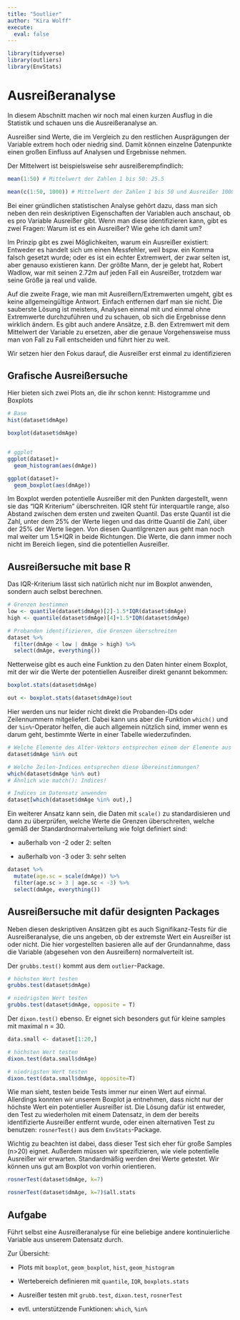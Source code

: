 ```yaml
---
title: "5outlier"
author: "Kira Wolff"
execute: 
  eval: false
---
```


```r
library(tidyverse)
library(outliers)
library(EnvStats)
```

#  Ausreißeranalyse

In diesem Abschnitt machen wir noch mal einen kurzen Ausflug in die Statistik und schauen uns die Ausreißeranalyse an.

Ausreißer sind Werte, die im Vergleich zu den restlichen Ausprägungen der Variable extrem hoch oder niedrig sind. Damit können einzelne Datenpunkte einen großen Einfluss auf Analysen und Ergebnisse nehmen.

Der Mittelwert ist beispielsweise sehr ausreißerempfindlich:

```r
mean(1:50) # Mittelwert der Zahlen 1 bis 50: 25.5

mean(c(1:50, 1000)) # Mittelwert der Zahlen 1 bis 50 und Ausreißer 1000: 44.6
```

Bei einer gründlichen statistischen Analyse gehört dazu, dass man sich neben den rein deskriptiven Eigenschaften der Variablen auch anschaut, ob es pro Variable Ausreißer gibt. Wenn man diese identifizieren kann, gibt es zwei Fragen: Warum ist es ein Ausreißer? Wie gehe ich damit um?

Im Prinzip gibt es zwei Möglichkeiten, warum ein Ausreißer existiert: Entweder es handelt sich um einen Messfehler, weil bspw. ein Komma falsch gesetzt wurde; oder es ist ein echter Extremwert, der zwar selten ist, aber genauso existieren kann. Der größte Mann, der je gelebt hat, Robert Wadlow, war mit seinen 2.72m auf jeden Fall ein Ausreißer, trotzdem war seine Größe ja real und valide.

Auf die zweite Frage, wie man mit Ausreißern/Extremwerten umgeht, gibt es keine allgemeingültige Antwort. Einfach entfernen darf man sie nicht. Die sauberste Lösung ist meistens, Analysen einmal mit und einmal ohne Extremwerte durchzuführen und zu schauen, ob sich die Ergebnisse denn wirklich ändern. Es gibt auch andere Ansätze, z.B. den Extremwert mit dem Mittelwert der Variable zu ersetzen, aber die genaue Vorgehensweise muss man von Fall zu Fall entscheiden und führt hier zu weit.

Wir setzen hier den Fokus darauf, die Ausreißer erst einmal zu identifizieren

## Grafische Ausreißersuche

Hier bieten sich zwei Plots an, die ihr schon kennt: Histogramme und Boxplots

```r
# Base
hist(dataset$dmAge)

boxplot(dataset$dmAge)


# ggplot
ggplot(dataset)+
  geom_histogram(aes(dmAge))

ggplot(dataset)+
  geom_boxplot(aes(dmAge))

```

Im Boxplot werden potentielle Ausreißer mit den Punkten dargestellt, wenn sie das "IQR Kriterium" überschreiten. IQR steht für interquartile range, also Abstand zwischen dem ersten und zweiten Quantil. Das erste Quantil ist die Zahl, unter dem 25% der Werte liegen und das dritte Quantil die Zahl, über der 25% der Werte liegen. Von diesen Quantilgrenzen aus geht man noch mal weiter um 1.5\*IQR in beide Richtungen. Die Werte, die dann immer noch nicht im Bereich liegen, sind die potentiellen Ausreißer.

## Ausreißersuche mit base R

Das IQR-Kriterium lässt sich natürlich nicht nur im Boxplot anwenden, sondern auch selbst berechnen.

```r
# Grenzen bestimmen
low <- quantile(dataset$dmAge)[2]-1.5*IQR(dataset$dmAge)
high <- quantile(dataset$dmAge)[4]+1.5*IQR(dataset$dmAge) 

# Probanden identifizieren, die Grenzen überschreiten
dataset %>% 
  filter(dmAge < low | dmAge > high) %>% 
  select(dmAge, everything())
```

Netterweise gibt es auch eine Funktion zu den Daten hinter einem Boxplot, mit der wir die Werte der potentiellen Ausreißer direkt genannt bekommen:

```r
boxplot.stats(dataset$dmAge)

out <- boxplot.stats(dataset$dmAge)$out
```

Hier werden uns nur leider nicht direkt die Probanden-IDs oder Zeilennummern mitgeliefert. Dabei kann uns aber die Funktion `which()` und der `%in%`-Operator helfen, die auch allgemein nützlich sind, immer wenn es darum geht, bestimmte Werte in einer Tabelle wiederzufinden.

```r
# Welche Elemente des Alter-Vektors entsprechen einem der Elemente aus dem out-Vektor?
dataset$dmAge %in% out

# Welche Zeilen-Indices entsprechen diese Übereinstimmungen?
which(dataset$dmAge %in% out)
# Ähnlich wie match(): Indices!

# Indices im Datensatz anwenden
dataset[which(dataset$dmAge %in% out),]
```

Ein weiterer Ansatz kann sein, die Daten mit `scale()` zu standardisieren und dann zu überprüfen, welche Werte die Grenzen überschreiten, welche gemäß der Standardnormalverteilung wie folgt definiert sind:

-   außerhalb von -2 oder 2: selten

-   außerhalb von -3 oder 3: sehr selten

```r
dataset %>% 
  mutate(age.sc = scale(dmAge)) %>%
  filter(age.sc > 3 | age.sc < -3) %>% 
  select(dmAge, everything())
```

## Ausreißersuche mit dafür designten Packages

Neben diesen deskriptiven Ansätzen gibt es auch Signifikanz-Tests für die Ausreißeranalyse, die uns angeben, ob der extremste Wert ein Ausreißer ist oder nicht. Die hier vorgestellten basieren alle auf der Grundannahme, dass die Variable (abgesehen von den Ausreißern) normalverteilt ist.

Der `grubbs.test()` kommt aus dem `outlier`-Package.

```r
# höchsten Wert testen
grubbs.test(dataset$dmAge)

# niedrigsten Wert testen
grubbs.test(dataset$dmAge, opposite = T)
```

Der `dixon.test()` ebenso. Er eignet sich besonders gut für kleine samples mit maximal n = 30.

```r
data.small <- dataset[1:20,]

# höchsten Wert testen
dixon.test(data.small$dmAge)

# niedrigsten Wert testen
dixon.test(data.small$dmAge, opposite=T)
```

Wie man sieht, testen beide Tests immer nur einen Wert auf einmal. Allerdings konnten wir unserem Boxplot ja entnehmen, dass nicht nur der höchste Wert ein potentieller Ausreißer ist. Die Lösung dafür ist entweder, den Test zu wiederholen mit einem Datensatz, in dem der bereits identifizierte Ausreißer entfernt wurde, oder einen alternativen Test zu benutzen: `rosnerTest()` aus dem `EnvStats`-Package.

Wichtig zu beachten ist dabei, dass dieser Test sich eher für große Samples (n\>20) eignet. Außerdem müssen wir spezifizieren, wie viele potentielle Ausreißer wir erwarten. Standardmäßig werden drei Werte getestet. Wir können uns gut am Boxplot von vorhin orientieren.

```r
rosnerTest(dataset$dmAge, k=7)

rosnerTest(dataset$dmAge, k=7)$all.stats
```

## Aufgabe

Führt selbst eine Ausreißeranalyse für eine beliebige andere kontinuierliche Variable aus unserem Datensatz durch.

Zur Übersicht:

-   Plots mit `boxplot`, `geom_boxplot`, `hist`, `geom_histogram`

-   Wertebereich definieren mit `quantile`, `IQR`, `boxplots.stats`

-   Ausreißer testen mit `grubb.test`, `dixon.test`, `rosnerTest`

-   evtl. unterstützende Funktionen: `which`, `%in%`
